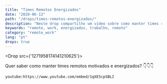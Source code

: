 ```yaml
---
title: "Times Remotos Energizados"
date: "2020-06-13"
path: "/drops/times-remotos-energizados/"
description: "Neste drop compartilho um vídeo sobre como manter times remotos energizados."
keywords: "remote, work, energizados, trabalho, remoto"
category: "remote_work"
lang: "pt"
drops: true
---
```



<Drop src={'1271958174141210625'}>

Quer saber como manter times remotos motivados e energizados? 👇👇👇

`youtube:https://www.youtube.com/embed/1qXE5cpSBLI`

</Drop>
